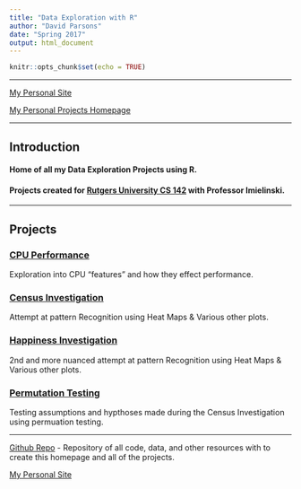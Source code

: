 ```yaml
---
title: "Data Exploration with R"
author: "David Parsons"
date: "Spring 2017"
output: html_document
---
```


```r
knitr::opts_chunk$set(echo = TRUE)
```

---

[My Personal Site](../index.html)

[My Personal Projects Homepage](../projects.html)

---

## Introduction

#### Home of all my Data Exploration Projects using R.

#### Projects created for [Rutgers University CS 142](http://data101.cs.rutgers.edu/) with Professor Imielinski.

---

## Projects

### [CPU Performance](CPU_Perf.html)

Exploration into CPU "features" and how they effect performance.

### [Census Investigation](Census_Investigation.html)

Attempt at pattern Recognition using Heat Maps & Various other plots.

### [Happiness Investigation](Happiness_Investigation.html)

2nd and more nuanced attempt at pattern Recognition using Heat Maps & Various other plots.

### [Permutation Testing](Permutation_Testing.html)

Testing assumptions and hypthoses made during the Census Investigation using permuation testing.

---

[Github Repo](https://github.com/Parsons-David/Data-Exploration) - Repository of all code, data, and other resources with to create this homepage and all of the projects.

[My Personal Site](../index.html)